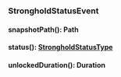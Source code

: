 ### StrongholdStatusEvent


#### snapshotPath(): Path



#### status(): [StrongholdStatusType](#strongholdstatustype)



#### unlockedDuration(): Duration


